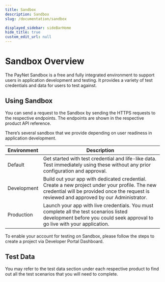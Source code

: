 ```yaml
---
title: Sandbox
description: Sandbox
slug: /documentation/sandbox

displayed_sidebar: sideBarHome
hide_title: true
custom_edit_url: null
---
```



<Breadcrumbs/>

# Sandbox Overview

The PayNet Sandbox is a free and fully integrated environment to support users in application development and testing. It provides a variety of test credentials and data for users to test against.

## Using Sandbox

You can send a request to the Sandbox by sending the HTTPS requests to the respective endpoints. The endpoints are shown in the respective product API reference.

There’s several sandbox that we provide depending on user readiness in application development.

<div className= "table__wrapper table__long-text">

| Environment	  | Description                                                            |
| ------------- | --------------------------------------------------------------------------------- |
| Default       |  Get started with test credential and life-like data. Test immediately using these without any prior configuration and approval. |
| Development   |  Build out your app with dedicated credential. Create a new project under your profile. The new credential will be provided once the request is reviewed and approved by our Administrator. |
| Production    |  Launch your app with live credentials. You must complete all the test scenarios listed development before you could seek approval to go live with your application. |

</div>

To enable your account for testing on Sandbox, please follow the steps to create a project via Developer Portal Dashboard.

## Test Data

You may refer to the test data section under each respective product to find out all the test scenarios that you will need to complete.